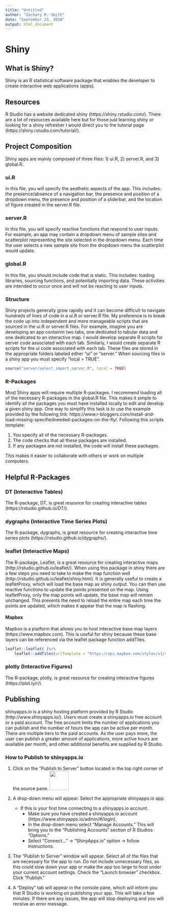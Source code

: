 ```yaml
---
title: "Untitled"
author: "Zachary M. Smith"
date: "September 23, 2018"
output: html_document
---
```


# Shiny
 
## What is Shiny?

Shiny is an R statistical software package that enables the developer to create interactive web applications (apps). 
 
## Resources

R Studio has a website dedicated shiny (https://shiny.rstudio.com/). There are a lot of resources available here but for those just learning shiny or looking for a shiny refresher I would direct you to the tutorial page (https://shiny.rstudio.com/tutorial/). 
 
## Project Composition

Shiny apps are mainly composed of three files: 1) ui.R, 2) server.R, and 3) global.R.

### ui.R

In this file, you will specify the aesthetic aspects of the app. This includes: the presence/absence of a navigation bar, the presence and position of a dropdown menu, the presence and position of a sliderbar, and the location of figure created in the server.R file.

### server.R

In this file, you will specify reactive functions that respond to user inputs. For example, an app may contain a dropdown menu of sample sites and scatterplot representing the site selected in the dropdown menu. Each time the user selects a new sample site from the dropdown menu the scatterplot would update.

### global.R

In this file, you should include code that is static. This includes: loading libraries, sourcing functions, and potentially importing data. These activities are intended to occur once and will not be reacting to user inputs.

### Structure

Shiny projects generally grow rapidly and it can become difficult to navigate hundreds of lines of code in a ui.R or server.R file. My preference is to break the code up into independent and more manageable scripts that are sourced in the ui.R or server.R files. For example, imagine you are developing an app containin two tabs, one dedicated to tabular data and one dedicated to an interactive map. I would develop separate R scripts for server code associated with each tab. Similarly, I would create separate R scripts for the ui code associated with each tab. These files are stored in the appropriate folders labeled either “ui” or “server.” When sourcing files in a shiny app you must specify “local = TRUE”.
```r
source("server/select_import_server.R", local = TRUE)
```

### R-Packages

Most Shiny apps will require multiple R-packages. I recommend loading all of the necessary R-packages in the global.R file. This makes it simple to identify all the packages you must have installed locally to edit and develop a given shiny app.
One way to simplify this task is to use the example provided by the following link: https://www.r-bloggers.com/install-and-load-missing-specifiedneeded-packages-on-the-fly/. Following this scripts template:

1.	You specify all of the necessary R-packages.
2.	The code checks that all these packages are installed.
3.	If any packages are not installed, the code will install these packages.

This makes it easier to collaborate with others or work on multiple computers. 
 
## Helpful R-Packages

### DT (Interactive Tables)

The R-package, DT, is great resource for creating interactive tables (https://rstudio.github.io/DT/).

### dygraphs (Interactive Time Series Plots)

The R-package, dygraphs, is great resource for creating interactive time series plots (https://rstudio.github.io/dygraphs/).

### leaflet (Interactive Maps)

The R-package, Leaflet, is a great resource for creating interactive maps (http://rstudio.github.io/leaflet/). When using this package in shiny there are a few steps you need to take to make the map function well (http://rstudio.github.io/leaflet/shiny.html). It is generally useful to create a leafletProxy, which will load the base map as shiny output. You can then use reactive functions to update the points presented on the map. Using leafletProxy, only the map points will update, the base map will remain unchanged. This prevents the need to reload the entire map each time the points are updated, which makes it appear that the map is flashing.

#### Mapbox

Mapbox is a platform that allows you to host interactive base map layers (https://www.mapbox.com). This is useful for shiny because these base layers can be referenced via the leaflet package function addTiles.
```r
leaflet::leaflet( )%>%
    leaflet::addTiles(urlTemplate = "https://api.mapbox.com/styles/v1/skaisericprb/citvqu6qb002p2jo1ig5hnvtk/tiles/256/{z}/{x}/{y}?access_token=pk.eyJ1Ijoic2thaXNlcmljcHJiIiwiYSI6ImNpa2U3cGN1dDAwMnl1cm0yMW94bWNxbDEifQ.pEG_X7fqCAowSN8Xr6rX8g")
```

### plotly (Interactive Figures)

The R-package, plotly, is great resource for creating interactive figures (https://plot.ly/r/). 

## Publishing

shinyapps.io is a shiny hosting platform provided by R Studio (http://www.shinyapps.io/). Users must create a shinyapps.io free account or a paid account. The free account limits the number of applications you can publish and the number of hours the app can be active per month. There are multiple tiers to the paid accounts. As the user pays more, the user can publish a greater amount of applications, more active hours are available per month, and other additional benefits are supplied by R Studio.

### How to Publish to shinyapps.io

1.	Click on the “Publish to Server” button located in the top right corner of the source pane. ![](images/shiny/publish_button.png){width=60px}

2.	A drop-down menu will appear. Select the appropriate shinyapps.io app.
    + If this is your first time connecting to a shinyapps.io account.
        + Make sure you have created a shinyapps.io account (https://www.shinyapps.io/admin/#/login).
        + In the drop-down menu select “Manage Accounts.” This will bring you to the “Publishing Accounts” section of R Studios “Options.”
        + Select “Connect…”  -> “ShinyApps.io” option -> follow instructions.
3.	The “Publish to Server” window will appear. Select all of the files that are necessary for the app to run. Do not include unnecessary files, as this could slow down your app or make the app too large to host under your current account settings. Check the “Launch browser” checkbox. Click “Publish.”
4.	A “Deploy” tab will appear in the console pane, which will inform you that R Studio is working on publishing your app. This will take a few minutes. If there are any issues, the app will stop deploying and you will receive an error message. 



